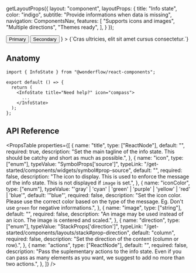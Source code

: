 
  getLayoutProps({
    layout: "component",
    layoutProps: {
      title: "Info state",
      color: "indigo",
      subtitle: "Provide informations when data is missing",
      navigation: ComponentsNav,
      features: [
        "Supports icons and images",
        "Multiple directions",
        "Themes ready",
      ],
    }
  });

<LiveArea>
  <InfoState
    title="Need help?"
    image="https://wonderimages.gumlet.io/placeholders/pyramid.png?format=webp&q=100"
    actions={
      <>
        <Button>Primary</Button>
        <Button kind="flat">Secondary</Button>
      </>
    }
  >
  {`Cras ultricies, elit sit amet cursus consectetur.`}
  </InfoState>
</LiveArea>


## Anatomy

```tsx lines="1,5-7"
import { InfoState } from "@wonderflow/react-components";

export default () => {
  return (
    <InfoState title="Need help?" icon="compass">
      ...
    </InfoState>
  );
};
```

## API Reference

<PropsTable
  properties={[
    {
      name: "title",
      type: ["ReactNode"],
      default: "",
      required: true,
      description: "Set the main tagline of the info state. This should be catchy and short as much as possible.",
    },
    {
      name: "icon",
      type: ["enum"],
      typeValue: "SymbolProps['source']",
      typeLink: "/get-started/components/widgets/symbol#prop-source",
      default: "",
      required: false,
      description: "The icon to display. This is used to enforce the message of the info state. This is not displayed if `image` is set.",
    },
    {
      name: "iconColor",
      type: ["enum"],
      typeValue: "'gray' | 'cyan' | 'green' | 'purple' | 'yellow' | 'red' | 'blue'",
      default: '"blue"',
      required: false,
      description: "Set the icon color. Please use the correct color based on the type of the message. Eg. Don't use `green` for negative informations.",
    },
    {
      name: "image",
      type: ["string"],
      default: "",
      required: false,
      description: "An image may be used instead of an icon. The image is centered and scaled.",
    },
    {
      name: "direction",
      type: ["enum"],
      typeValue: "StackProps['direction']",
      typeLink: "/get-started/components/layouts/stack#prop-direction",
      default: "column",
      required: false,
      description: "Set the direction of the content (column or row).",
    },
    {
      name: "actions",
      type: ["ReactNode"],
      default: "",
      required: false,
      description: "Pass the suplementary actions to the info state. Even if you can pass as many elements as you want, we suggest to add no more than two actions.",
    },
  ]}
/>
